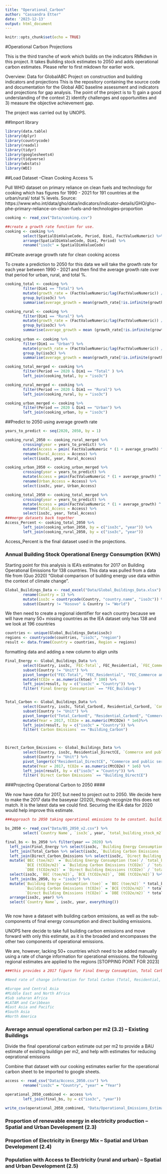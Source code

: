 ```yaml
---
title: "Operational_Carbon"
author: "Cassandra Etter"
date: '2023-12-13'
output: html_document
---
```


```r
knitr::opts_chunk$set(echo = TRUE)
```

#Operational Carbon Projections 

This is the third tranche of work which builds on the indicators RMkdwn in this project. It takes Building stock estimates to 2050 and adds operational carbon estimates. Please refer to first mkdown for earlier work. 

Overview: Data for GlobalABC Project on construction and building indicators and projections
This is the repository containing the source code and documentation for the Global ABC baseline assessment and indicators and projections for gap analysis. 
The point of the project is to 
1) gain a good understanding of the context 
2) identify challenges and opportunities and 
3) measure the objective achievement gap. 

The project was carried out by UNOPS.

##Import library
```r
library(data.table)
library(dplyr)
library(countrycode)
library(readxl)
library(tidyr)
library(googlesheets4)
library(tidyverse)
library(wbstats)
library(WDI)
```

##Load Dataset --Clean Cooking Access % 

Pull WHO dataset on primary reliance on clean fuels and technology for cooking which has figures for 1990 - 2021 for 191 countries at the urban/rural/ total % levels. 
Source: https://www.who.int/data/gho/data/indicators/indicator-details/GHO/gho-phe-primary-reliance-on-clean-fuels-and-technologies-proportion 
```r
cooking <- read_csv("Data/cooking.csv") 

##create a growth rate function for use. 
cooking <- cooking %>%
        select(SpatialDimValueCode, Period, Dim1, FactValueNumeric) %>%
        arrange(SpatialDimValueCode, Dim1, Period) %>%
        rename("iso3c" = SpatialDimValueCode) 
```

##Create average growth rate for clean cooking access 

To create a prediction to 2050 for this data we will take the growth rate for each year between 1990 - 2021 and then find the average growth rate over that period for urban, rural, and total %. 

```r
cooking_total <- cooking %>%
        filter(Dim1 == "Total") %>%
        mutate(growth_rate = (FactValueNumeric/lag(FactValueNumeric)) / 100) %>%
        group_by(iso3c) %>%
        summarise(average_growth = mean(growth_rate[!is.infinite(growth_rate)], na.rm = TRUE))

cooking_rural <- cooking %>%
        filter(Dim1 == "Rural") %>%
        mutate(growth_rate = (FactValueNumeric/lag(FactValueNumeric)) / 100 ) %>%
        group_by(iso3c) %>%
        summarise(average_growth = mean (growth_rate[!is.infinite(growth_rate)], na.rm = TRUE)) 
        
cooking_urban <- cooking %>%
        filter(Dim1 == "Urban") %>%
        mutate(growth_rate = (FactValueNumeric/lag(FactValueNumeric)) /100 ) %>%
        group_by(iso3c) %>%
        summarise(average_growth = mean(growth_rate[!is.infinite(growth_rate)], na.rm = TRUE))

cooking_total_merged <- cooking %>%
        filter(Period == 2020 & Dim1 == "Total" ) %>%
        left_join(cooking_total, by = "iso3c")

cooking_rural_merged <- cooking %>%
        filter(Period == 2020 & Dim1 == "Rural") %>%
        left_join(cooking_rural, by = "iso3c")

cooking_urban_merged <- cooking %>%
        filter(Period == 2020 & Dim1 == "Urban") %>%
        left_join(cooking_urban, by = "iso3c")
```

##Predict to 2050 using average growth rate 
```r
years_to_predict <- seq(2020, 2050, by = 1)

cooking_rural_2050 <- cooking_rural_merged %>%
        crossing(year = years_to_predict) %>%
        mutate(Access = pmin( FactValueNumeric * (1 + average_growth) ^ (year - 2020), 100)) %>%
        rename(Rural_Access = Access) %>%
        select(iso3c, year, Rural_Access)

cooking_urban_2050 <- cooking_urban_merged %>%
        crossing(year = years_to_predict) %>%
        mutate(Access = pmin(FactValueNumeric * (1 + average_growth) ^ (year - 2020), 100)) %>%
        rename(Urban_Access = Access) %>%
        select(iso3c, year, Urban_Access)

cooking_total_2050 <- cooking_total_merged %>%
        crossing(year = years_to_predict) %>%
        mutate(Access = pmin(FactValueNumeric * (1 + average_growth) ^ (year - 2020), 100)) %>%
        rename(Total_Access = Access) %>%
        select(iso3c, year, Total_Access)
###merge datasets back together 
Access_Percent <- cooking_total_2050 %>%
        left_join(cooking_urban_2050, by = c("iso3c", "year")) %>%
        left_join(cooking_rural_2050, by = c("iso3c", "year"))
```

Access_Percent is the final dataset used in the projections. 

### Annual Building Stock Operational Energy Consumption (KWh)

Starting point for this analysis is IEA's estimates for 2017 on Building Operational Emissions for 138 countries. This data was pulled from a data file from (Guo 2020) "Global comparison of building energy use data within the context of climate change". 
```r
Global_Buildings_Data <- read_excel("Data/Global_Buildings_Data.xlsx") %>%
        rename(Country = 1) %>%
        mutate(iso3c = countrycode(Country, "country.name", "iso3c")) %>%
        subset(Country != "Kosovo" & Country != "World") 
```
We then need to create a regional identifier for each country because we will have many 50+ missing countries as the IEA dataset only has 138 and we look at 196 countries 
```r
countries <- unique(Global_Buildings_Data$iso3c)
regions <- countrycode(countries, "iso3c", "region")
result <- data.frame(Country = countries, Region = regions)
```
formatting data and adding a new column to align units 

```r
Final_Energy <- Global_Buildings_Data %>%
        select(Country, iso3c, `FEC-Total`, FEC_Residential, `FEC_Commerce and public services`, FEC_Buildings) %>%
        subset(Country != "Unit") %>%
        pivot_longer(c("FEC-Total", "FEC_Residential", "FEC_Commerce and public services", "FEC_Buildings"), names_to = "Final Energy Consumption", values_to = "ktoe") %>%
        mutate(tCO2e = as.numeric(ktoe) * 100) %>%
        left_join(result, by = c("iso3c" = "Country")) %>%
        filter(`Final Energy Consumption` == "FEC_Buildings")


Total_Carbon <- Global_Buildings_Data %>%
        select(Country, iso3c, Total_CarbonE, Residential_CarbonE, `Commerce and public services_CarbonE`, Building_Carbon) %>%
        subset(Country != "Unit") %>%
        pivot_longer(c("Total_CarbonE", "Residential_CarbonE", "Commerce and public services_CarbonE", "Building_Carbon"), names_to = "Carbon Emissions", values_to = "MtCO2e") %>%
        mutate(Year = 2017, tCO2e = as.numeric(MtCO2e) * 1e6)%>%
        left_join(result, by = c("iso3c" = "Country")) %>%
        filter(`Carbon Emissions` == "Building_Carbon")
       


Direct_Carbon_Emissions <- Global_Buildings_Data %>%
        select(Country, iso3c, Residential_DirectCE, `Commerce and public services_DirectCE`, Building_DirectCE) %>%
        subset(Country != "Unit") %>%
        pivot_longer(c("Residential_DirectCE", "Commerce and public services_DirectCE", "Building_DirectCE"), names_to = "Direct Carbon Emissions", values_to = "MtCO2e") %>%
        mutate(Year = 2017, tCO2e = as.numeric(MtCO2e) * 1e6) %>%
        left_join(result, by = c("iso3c" = "Country")) %>%
        filter(`Direct Carbon Emissions` == "Building_DirectCE")
```
###Projecting Operational Carbon to 2050 ####

We now have data for 2017, but need to project out to 2050. We decide here to make the 2017 data the baseyear (2020), though recognize this does not match. It is the latest data we could find. Securing the IEA data for 2020 would help improve this estimate. 

```r
###approach to 2050 taking operational emissions to be constant. building floor space to change of total emissions 

bs_2050 <- read_csv("Data/BS_2050_v2.csv") %>%
        select(`Country Name`, `iso3c`, year, `total_building_stock_m2` ) 

final_bs <- bs_2050 %>% filter(year == 2020) %>%
  left_join(Final_Energy %>% select(iso3c, `Building Energy Consumption (toe)` = tCO2e), by = "iso3c") %>%
  left_join(Total_Carbon %>% select(iso3c, `Building Carbon Emissions (tCO2e)` = tCO2e), by = "iso3c") %>%
  left_join(Direct_Carbon_Emissions %>% select(iso3c, `Direct Building Emissions (tCO2e)` = tCO2e), by = "iso3c") %>%
  mutate(`BEC (toe/m2)` = `Building Energy Consumption (toe)`/ `total_building_stock_m2`, 
         `BCE (tCO2e/m2)` = `Building Carbon Emissions (tCO2e)` / `total_building_stock_m2`, 
         `DBE (tCO2e/m2)` = `Direct Building Emissions (tCO2e)` / `total_building_stock_m2`) %>%
  select(iso3c, `BEC (toe/m2)`, `BCE (tCO2e/m2)`, `DBE (tCO2e/m2)`) %>%
  left_join(bs_2050, by = "iso3c") %>%
  mutate(`Building Energy Consumption (toe)` = `BEC (toe/m2)` * total_building_stock_m2,
         `Building Carbon Emissions (tCO2e)` = `BCE (tCO2e/m2)` * total_building_stock_m2,
         `Direct Building Emissions (tCO2e)` = `DBE (tCO2e/m2)` * total_building_stock_m2) %>%
  arrange(iso3c, year) %>%
  select(`Country Name`, iso3c, year, everything())



```
We now have a dataset with building carbon emissions, as well as the sub-components of final energy consumption and direct building emissions. 

UNOPS here decide to take full building carbon emissions and move forward with only this estimate, as it is the broaded and encompasses the other two components of operational emissions. 

We are, however, lacking 50+ countries which need to be added manually using a rate of change information for operational emissions. the following regional estimates are applied to the regions [STOPPING POINT FOR 2023]

```r
###this provides a 2017 figure for Final Energy Consumption, Total Carbon Emissions, and Direct Carbon Emissions. To find 2050 estimate need to secure how they are projected to decrease or increase to 2050. 

#Need rate of change information for Total Carbon (Total, Residential, Commercial, Buildings)

#Europe and Central Asia 
#Middle East and North Africa
#Sub saharan Africa
#LATAM and Caribbean
#East Asia and Pacific
#South Asia
#North America
```


### Average annual operational carbon per m2 (3.2) -- Existing Buildings

Divide the final operational carbon estimate out per m2 to provide a BAU estimate of existing buildign per m2, and help with estimates for reducing oeprational emissions 

Combine that dataset with our cooking estimates earlier for the operational carbon sheet to be imported to google sheets. 

```r
access <- read_csv("Data/Access_2050.csv") %>%
        rename("iso3c" = "Country", "year" = "Year")

operational_2050_combined <- access %>% 
        left_join(final_bs, by = c("iso3c", "year"))

write_csv(operational_2050_combined, "Data/Operational_Emissions_Estimates.csv") 
```

### Proportion of renewable energy in electricity production  -- Spatial and Urban Development (2.3)

### Proportion of Electricity in Energy Mix -- Spatial and Urban Development (2.4)

### Population with Access to Electricity (rural and urban) -- Spatial and Urban Development (2.5)





